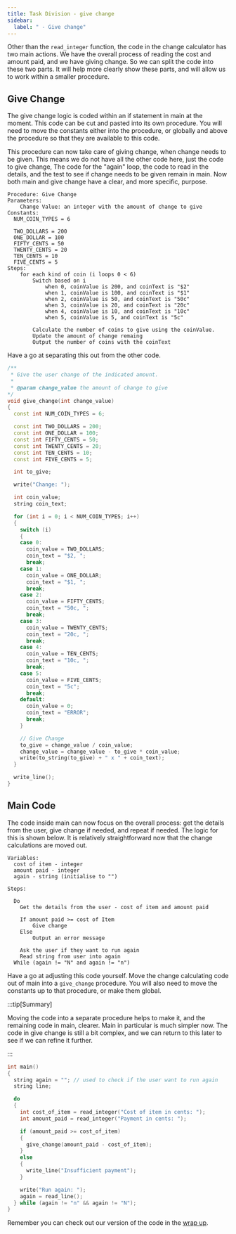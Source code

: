 ```yaml
---
title: Task Division - give change
sidebar:
  label: " - Give change"
---
```


Other than the `read_integer` function, the code in the change calculator has two main actions. We have the overall process of reading the cost and amount paid, and we have giving change. So we can split the code into these two parts. It will help more clearly show these parts, and will allow us to work within a smaller procedure.

## Give Change

The give change logic is coded within an if statement in main at the moment. This code can be cut and pasted into its own procedure. You will need to move the constants either into the procedure, or globally and above the procedure so that they are available to this code.

This procedure can now take care of giving change, when change needs to be given. This means we do not have all the other code here, just the code to give change, The code for the "again" loop, the code to read in the details, and the test to see if change needs to be given remain in main. Now both main and give change have a clear, and more specific, purpose.

```text
Procedure: Give Change
Parameters:
    Change Value: an integer with the amount of change to give
Constants:
  NUM_COIN_TYPES = 6

  TWO_DOLLARS = 200
  ONE_DOLLAR = 100
  FIFTY_CENTS = 50
  TWENTY_CENTS = 20
  TEN_CENTS = 10
  FIVE_CENTS = 5
Steps:
    for each kind of coin (i loops 0 < 6)
        Switch based on i
            when 0, coinValue is 200, and coinText is "$2"
            when 1, coinValue is 100, and coinText is "$1"
            when 2, coinValue is 50, and coinText is "50c"
            when 3, coinValue is 20, and coinText is "20c"
            when 4, coinValue is 10, and coinText is "10c"
            when 5, coinValue is 5, and coinText is "5c"

        Calculate the number of coins to give using the coinValue.
        Update the amount of change remaing
        Output the number of coins with the coinText
```

Have a go at separating this out from the other code.

<Accordion>
  <AccordionItem
    header="Code for give change"
  >

```cpp
/**
 * Give the user change of the indicated amount.
 * 
 * @param change_value the amount of change to give
*/
void give_change(int change_value)
{
  const int NUM_COIN_TYPES = 6;

  const int TWO_DOLLARS = 200;
  const int ONE_DOLLAR = 100;
  const int FIFTY_CENTS = 50;
  const int TWENTY_CENTS = 20;
  const int TEN_CENTS = 10;
  const int FIVE_CENTS = 5;

  int to_give;

  write("Change: ");

  int coin_value;
  string coin_text;

  for (int i = 0; i < NUM_COIN_TYPES; i++)
  {
    switch (i)
    {
    case 0:
      coin_value = TWO_DOLLARS;
      coin_text = "$2, ";
      break;
    case 1:
      coin_value = ONE_DOLLAR;
      coin_text = "$1, ";
      break;
    case 2:
      coin_value = FIFTY_CENTS;
      coin_text = "50c, ";
      break;
    case 3:
      coin_value = TWENTY_CENTS;
      coin_text = "20c, ";
      break;
    case 4:
      coin_value = TEN_CENTS;
      coin_text = "10c, ";
      break;
    case 5:
      coin_value = FIVE_CENTS;
      coin_text = "5c";
      break;
    default:
      coin_value = 0;
      coin_text = "ERROR";
      break;
    }

    // Give Change
    to_give = change_value / coin_value;
    change_value = change_value - to_give * coin_value;
    write(to_string(to_give) + " x " + coin_text);
  }

  write_line();
}
```

  </AccordionItem>
</Accordion>

## Main Code

The code inside main can now focus on the overall process: get the details from the user, give change if needed, and repeat if needed. The logic for this is shown below. It is relatively straightforward now that the change calculations are moved out.

```plaintext
Variables:
  cost of item - integer
  amount paid - integer
  again - string (initialise to "")

Steps:

  Do
    Get the details from the user - cost of item and amount paid
    
    If amount paid >= cost of Item
        Give change
    Else
        Output an error message
    
    Ask the user if they want to run again
    Read string from user into again
  While (again != "N" and again != "n")
```

Have a go at adjusting this code yourself. Move the change calculating code out of main into a `give_change` procedure. You will also need to move the constants up to that procedure, or make them global.

:::tip[Summary]

Moving the code into a separate procedure helps to make it, and the remaining code in main, clearer. Main in particular is much simpler now. The code in give change is still a bit complex, and we can return to this later to see if we can refine it further.

:::

<Accordion>
  <AccordionItem
    header="Code for main"
  >

```cpp
int main()
{
  string again = ""; // used to check if the user want to run again
  string line;

  do
  {
    int cost_of_item = read_integer("Cost of item in cents: ");
    int amount_paid = read_integer("Payment in cents: ");

    if (amount_paid >= cost_of_item)
    {
      give_change(amount_paid - cost_of_item);
    }
    else
    {
      write_line("Insufficient payment");
    }

    write("Run again: ");
    again = read_line();
  } while (again != "n" && again != "N");
}
```

  </AccordionItem>
</Accordion>

Remember you can check out our version of the code in the [wrap up](/book/part-2-organised-code/2-organising-code/5-wrap-up/1-change-calc).
